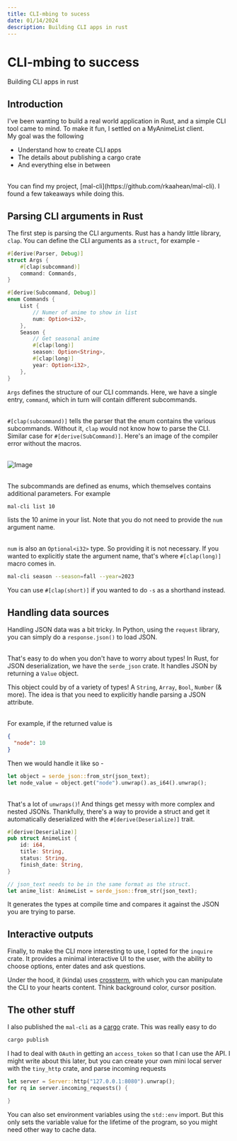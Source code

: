 ```yaml
---
title: CLI-mbing to sucess
date: 01/14/2024
description: Building CLI apps in rust
---
```


# CLI-mbing to success
Building CLI apps in rust	

## Introduction

I've been wanting to build a real world application in Rust, and a simple CLI tool came to mind. To make it fun, I settled on a MyAnimeList client.
<br/>
My goal was the following

- Understand how to create CLI apps
- The details about publishing a cargo crate
- And everything else in between
<br/>
You can find my project, [mal-cli](https://github.com/rkaahean/mal-cli). I found a few takeaways while doing this.

## Parsing CLI arguments in Rust

The first step is parsing the CLI arguments. Rust has a handy little library, `clap`.
You can define the CLI arguments as a `struct`, for example -

```rust
#[derive(Parser, Debug)]
struct Args {
	#[clap(subcommand)]
	command: Commands,
}

#[derive(Subcommand, Debug)]
enum Commands {
	List {
		// Numer of anime to show in list
		num: Option<i32>,
	},
	Season {
		// Get seasonal anime
		#[clap(long)]
		season: Option<String>,
		#[clap(long)]
		year: Option<i32>,
	},
}
```

`Args` defines the structure of our CLI commands. Here, we have a single entry, `command`, which in turn will contain different subcommands.

\
 `#[clap(subcommand)]` tells the parser that the enum contains the various subcommands. Without it, `clap` would not know how to parse the CLI. Similar case for `#[derive(SubCommand)]`. Here's an image of the compiler error without the macros.

\
![Image](/src/content/blog/images/1.png)

\
The subcommands are defined as enums, which themselves contains additional parameters. For example

```bash
mal-cli list 10
```

lists the 10 anime in your list. Note that you do not need to provide the `num` argument name.

\
`num` is also an `Optional<i32>` type. So providing it is not necessary.
If you wanted to explicitly state the argument name, that's where `#[clap(long)]` macro comes in.

```bash
mal-cli season --season=fall --year=2023
```

You can use `#[clap(short)]` if you wanted to do `-s` as a shorthand instead.

## Handling data sources

Handling JSON data was a bit tricky. In Python, using the `request` library, you can simply do a `response.json()` to load JSON.

\
That's easy to do when you don't have to worry about types! In Rust, for JSON deserialization, we have the `serde_json` crate. It handles JSON by returning a `Value` object.

This object could by of a variety of types! A `String`, `Array`, `Bool`, `Number` (& more). The idea is that you need to explicitly handle parsing a JSON attribute.

\
For example, if the returned value is

```json
{
  "node": 10
}
```

Then we would handle it like so -

```rust
let object = serde_json::from_str(json_text);
let node_value = object.get("node").unwrap().as_i64().unwrap();
```

\
That's a lot of `unwraps()`! And things get messy with more complex and nested JSONs. Thankfully, there's a way to provide a struct and get it automatically deserialized with the `#[derive(Deserialize)]` trait.

```rust
#[derive(Deserialize)]
pub struct AnimeList {
	id: i64,
	title: String,
	status: String,
	finish_date: String,
}

// json_text needs to be in the same format as the struct.
let anime_list: AnimeList = serde_json::from_str(json_text);
```

It generates the types at compile time and compares it against the JSON you are trying to parse.

## Interactive outputs

Finally, to make the CLI more interesting to use, I opted for the `inquire` crate. It provides a minimal interactive UI to the user, with the ability to choose options, enter dates and ask questions.

Under the hood, it (kinda) uses [crossterm](https://github.com/crossterm-rs/crossterm), with which you can manipulate the CLI to your hearts content. Think background color, cursor position.

## The other stuff

I also published the `mal-cli` as a [cargo](https://crates.io/crates/mal-cli) crate. This was really easy to do

```bash
cargo publish
```

I had to deal with `OAuth` in getting an `access_token` so that I can use the API. I might write about this later, but you can create your own mini local server with the `tiny_http` crate, and parse incoming requests

```rust
let server = Server::http("127.0.0.1:8080").unwrap();
for rq in server.incoming_requests() {

}
```

You can also set environment variables using the `std::env` import. But this only sets the variable value for the lifetime of the program, so you might need other way to cache data.
